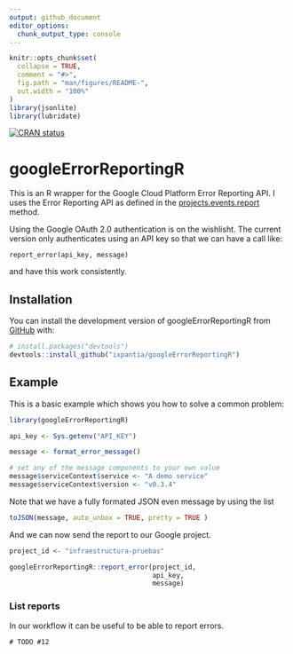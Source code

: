 ```yaml
---
output: github_document
editor_options: 
  chunk_output_type: console
---
```


<!-- README.md is generated from README.Rmd. Please edit that file -->

```r
knitr::opts_chunk$set(
  collapse = TRUE,
  comment = "#>",
  fig.path = "man/figures/README-",
  out.width = "100%"
)
library(jsonlite)
library(lubridate)
```


<!-- badges: start -->
[![CRAN status](https://www.r-pkg.org/badges/version/ixplorer)](https://cran.r-project.org/package=googleErrorReportingR)
<!-- badges: end -->

# googleErrorReportingR
This is an R wrapper for the Google Cloud Platform Error Reporting API. I uses the Error Reporting API as defined in the [projects.events.report](https://cloud.google.com/error-reporting/reference/rest/v1beta1/projects.events/report) method.

Using the Google OAuth 2.0 authentication is on the wishlisht. The current version only authenticates using an API key so that we can have a call like:

    report_error(api_key, message)

and have this work consistently.

## Installation

You can install the development version of googleErrorReportingR from [GitHub](https://github.com/) with:

``` r
# install.packages("devtools")
devtools::install_github("ixpantia/googleErrorReportingR")
```

## Example

This is a basic example which shows you how to solve a common problem:

```r
library(googleErrorReportingR)

api_key <- Sys.getenv("API_KEY")

message <- format_error_message()

# set any of the message components to your own value
message$serviceContext$service <- "A demo service"
message$serviceContext$version <- "v0.3.4"
```

Note that we have a fully formated JSON even message by using the list

```r
toJSON(message, auto_unbox = TRUE, pretty = TRUE )
```

And we can now send the report to our Google project.

```r
project_id <- "infraestructura-pruebas"

googleErrorReportingR::report_error(project_id,
                                    api_key,
                                    message)
```


### List reports

In our workflow it can be useful to be able to report errors.

```
# TODO #12
```

